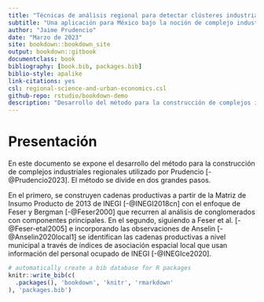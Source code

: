 ```yaml
--- 
title: "Técnicas de análisis regional para detectar clústeres industriales"
subtitle: "Una aplicación para México bajo la noción de complejo industrial"
author: "Jaime Prudencio"
date: "Marzo de 2023"
site: bookdown::bookdown_site
output: bookdown::gitbook
documentclass: book
bibliography: [book.bib, packages.bib]
biblio-style: apalike
link-citations: yes
csl: regional-science-and-urban-economics.csl
github-repo: rstudio/bookdown-demo
description: "Desarrollo del método para la construcción de complejos industriales regionales utilizado por Prudencio (2013)"
---
```


# Presentación

En este documento se expone el desarrollo del método para la construcción de complejos industriales regionales utilizado por Prudencio [-@Prudencio2023]. El método se divide en dos grandes pasos.  

En el primero, se construyen cadenas productivas a partir de la Matriz de Insumo Producto de 2013 de INEGI [-@INEGI2018cn] con el enfoque de Feser y Bergman [-@Feser2000] que recurren al análisis de conglomerados con componentes principales. En el segundo, siguiendo a Feser et al. [-@Feser-etal2005] e incorporando las observaciones de Anselin [-@Anselin2020local1] se identifican las cadenas productivas a nivel municipal a través de índices de asociación espacial local que usan información del personal ocupado de INEGI [-@INEGIce2020].

```r
# automatically create a bib database for R packages
knitr::write_bib(c(
  .packages(), 'bookdown', 'knitr', 'rmarkdown'
), 'packages.bib')
```

